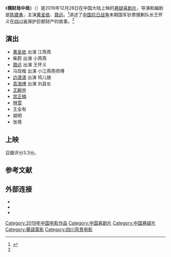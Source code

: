 {{电影信息框
| 片名     = 横财局中局
| 电影原名 = ''{{lang|en|A Windfall Trap}}''
| 图像     = 
| 图像说明 = 
| 导演     = [[陈建勇|陈建勇]]
| 监制     = 高军
| 制片     = 许蒙娜
| 编剧     = 陈建勇
| 原著     = 
| 主演     = 黄圣依<br>聂远
| 配乐     = 
| 摄影     = 
| 剪辑     = 
| 制片商   = 
| 发行商   = 
| 上映日期 = {{Film date|2019|12|28|中国大陆}}
| 片长     = 93分钟
| 产地     = {{CHNML}}
| 语言     = 普通话
| 预算     = 
| 票房     = 
| 前集     = 
| 续集     = 
}}
《'''横财局中局'''》（{{lang-en|''A Windfall Trap''}}）是2019年12月28日在中国大陆上映的[[悬疑片|悬疑]][[喜剧片|喜剧片]]，导演和编剧是[[陈建勇|陈建勇]]，主演[[黄圣依|黄圣依]]、[[聂远|聂远]]。<ref name="eggplant">{{cite news |author1=周慧晓婉 |title=《横财局中局》12月底上映，黄圣依聂远合作黑色喜剧 |url=http://www.bjnews.com.cn/ent/2019/11/15/650168.html |accessdate=2021-01-07 |work=新京报 |date=2019-11-15 |archive-date=2021-01-08 |archive-url=https://web.archive.org/web/20210108074522/http://www.bjnews.com.cn/ent/2019/11/15/650168.html |dead-url=no }}</ref>讲述了[[中国抗日战争|中国抗日战争]]末期国军钞票搜剿队长王怀义在[[四川省_(中華民國)|四川省]]保护巨额财产的故事。<ref name="eggplant"/>

==演出==
*[[黄圣依|黄圣依]] 出演 江燕燕
*柴蔚 出演 小燕燕
*[[聂远|聂远]] 出演 王怀义
*马现楷 出演 小江燕燕师傅
*[[边潇潇|边潇潇]] 出演 鸨儿娘
*[[高海博|高海博]] 出演 刘县长
*[[王婉中|王婉中]] 
*[[宫正楠|宫正楠]] 
*[[林雪|林雪]]
*王全有
*胡明
*张倩

==上映==
豆瓣评分3.3分。

==参考文献==
{{reflist}}

==外部连接==
*{{douban|25820616}}
*{{Mtime|266053}}
*{{IMDB title|tt11521720}}

{{DEFAULTSORT:Heng横财局中局}}
[[Category:2019年中国电影作品|Category:2019年中国电影作品]]
[[Category:中国喜剧片|Category:中国喜剧片]]
[[Category:中国悬疑片|Category:中国悬疑片]]
[[Category:華語電影|Category:華語電影]]
[[Category:四川背景电影|Category:四川背景电影]]